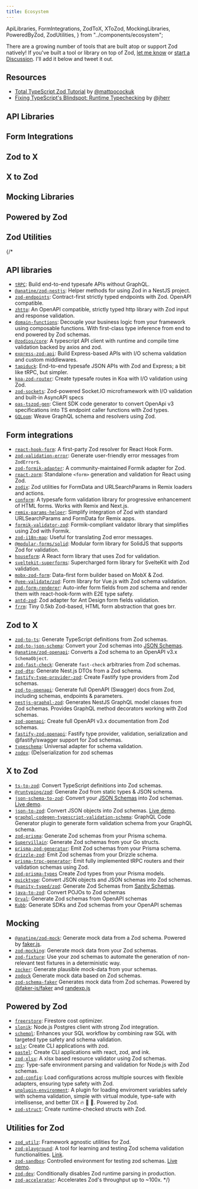 ```yaml
---
title: Ecosystem
---
```


  ApiLibraries,
  FormIntegrations,
  ZodToX,
  XToZod,
  MockingLibraries,
  PoweredByZod,
  ZodUtilities,
} from "../components/ecosystem";


There are a growing number of tools that are built atop or support Zod natively! If you've built a tool or library on top of Zod, [let me know](https://twitter.com/colinhacks) or [start a Discussion](https://github.com/colinhacks/zod/discussions). I'll add it below and tweet it out.

## Resources

- [Total TypeScript Zod Tutorial](https://www.totaltypescript.com/tutorials/zod) by [@mattpocockuk](https://twitter.com/mattpocockuk)
- [Fixing TypeScript's Blindspot: Runtime Typechecking](https://www.youtube.com/watch?v=rY_XqfSHock) by [@jherr](https://twitter.com/jherr)


## API Libraries

<ApiLibraries />


## Form Integrations

<FormIntegrations />


## Zod to X

<ZodToX />


## X to Zod

<XToZod />


## Mocking Libraries

<MockingLibraries />


## Powered by Zod

<PoweredByZod />


## Zod Utilities

<ZodUtilities />

{/* 
## API libraries

- [`tRPC`](https://github.com/trpc/trpc): Build end-to-end typesafe APIs without GraphQL.
- [`@anatine/zod-nestjs`](https://github.com/anatine/zod-plugins/tree/main/packages/zod-nestjs): Helper methods for using Zod in a NestJS project.
- [`zod-endpoints`](https://github.com/flock-community/zod-endpoints): Contract-first strictly typed endpoints with Zod. OpenAPI compatible.
- [`zhttp`](https://github.com/evertdespiegeleer/zhttp): An OpenAPI compatible, strictly typed http library with Zod input and response validation.
- [`domain-functions`](https://github.com/SeasonedSoftware/domain-functions/): Decouple your business logic from your framework using composable functions. With first-class type inference from end to end powered by Zod schemas.
- [`@zodios/core`](https://github.com/ecyrbe/zodios): A typescript API client with runtime and compile time validation backed by axios and zod.
- [`express-zod-api`](https://github.com/RobinTail/express-zod-api): Build Express-based APIs with I/O schema validation and custom middlewares.
- [`tapiduck`](https://github.com/sumukhbarve/monoduck/blob/main/src/tapiduck/README.md): End-to-end typesafe JSON APIs with Zod and Express; a bit like tRPC, but simpler.
- [`koa-zod-router`](https://github.com/JakeFenley/koa-zod-router): Create typesafe routes in Koa with I/O validation using Zod.
- [`zod-sockets`](https://github.com/RobinTail/zod-sockets): Zod-powered Socket.IO microframework with I/O validation and built-in AsyncAPI specs
- [`oas-tszod-gen`](https://github.com/inkognitro/oas-tszod-gen): Client SDK code generator to convert OpenApi v3 specifications into TS endpoint caller functions with Zod types.
- [`GQLoom`](https://github.com/modevol-com/gqloom): Weave GraphQL schema and resolvers using Zod.

## Form integrations

- [`react-hook-form`](https://github.com/react-hook-form/resolvers#zod): A first-party Zod resolver for React Hook Form.
- [`zod-validation-error`](https://github.com/causaly/zod-validation-error): Generate user-friendly error messages from `ZodError`s.
- [`zod-formik-adapter`](https://github.com/robertLichtnow/zod-formik-adapter): A community-maintained Formik adapter for Zod.
- [`react-zorm`](https://github.com/esamattis/react-zorm): Standalone `<form>` generation and validation for React using Zod.
- [`zodix`](https://github.com/rileytomasek/zodix): Zod utilities for FormData and URLSearchParams in Remix loaders and actions.
- [`conform`](https://conform.guide/api/zod/parseWithZod): A typesafe form validation library for progressive enhancement of HTML forms. Works with Remix and Next.js.
- [`remix-params-helper`](https://github.com/kiliman/remix-params-helper): Simplify integration of Zod with standard URLSearchParams and FormData for Remix apps.
- [`formik-validator-zod`](https://github.com/glazy/formik-validator-zod): Formik-compliant validator library that simplifies using Zod with Formik.
- [`zod-i18n-map`](https://github.com/aiji42/zod-i18n): Useful for translating Zod error messages.
- [`@modular-forms/solid`](https://github.com/fabian-hiller/modular-forms): Modular form library for SolidJS that supports Zod for validation.
- [`houseform`](https://github.com/crutchcorn/houseform/): A React form library that uses Zod for validation.
- [`sveltekit-superforms`](https://github.com/ciscoheat/sveltekit-superforms): Supercharged form library for SvelteKit with Zod validation.
- [`mobx-zod-form`](https://github.com/MonoidDev/mobx-zod-form): Data-first form builder based on MobX & Zod.
- [`@vee-validate/zod`](https://github.com/logaretm/vee-validate/tree/main/packages/zod): Form library for Vue.js with Zod schema validation.
- [`zod-form-renderer`](https://github.com/thepeaklab/zod-form-renderer): Auto-infer form fields from zod schema and render them with react-hook-form with E2E type safety.
- [`antd-zod`](https://github.com/MrBr/antd-zod): Zod adapter for Ant Design form fields validation.
- [`frrm`](https://github.com/schalkventer/frrm): Tiny 0.5kb Zod-based, HTML form abstraction that goes brr.

## Zod to X

- [`zod-to-ts`](https://github.com/sachinraja/zod-to-ts): Generate TypeScript definitions from Zod schemas.
- [`zod-to-json-schema`](https://github.com/StefanTerdell/zod-to-json-schema): Convert your Zod schemas into [JSON Schemas](https://json-schema.org/).
- [`@anatine/zod-openapi`](https://github.com/anatine/zod-plugins/tree/main/packages/zod-openapi): Converts a Zod schema to an OpenAPI v3.x `SchemaObject`.
- [`zod-fast-check`](https://github.com/DavidTimms/zod-fast-check): Generate `fast-check` arbitraries from Zod schemas.
- [`zod-dto`](https://github.com/kbkk/abitia/tree/master/packages/zod-dto): Generate Nest.js DTOs from a Zod schema.
- [`fastify-type-provider-zod`](https://github.com/turkerdev/fastify-type-provider-zod): Create Fastify type providers from Zod schemas.
- [`zod-to-openapi`](https://github.com/asteasolutions/zod-to-openapi): Generate full OpenAPI (Swagger) docs from Zod, including schemas, endpoints & parameters.
- [`nestjs-graphql-zod`](https://github.com/incetarik/nestjs-graphql-zod): Generates NestJS GraphQL model classes from Zod schemas. Provides GraphQL method decorators working with Zod schemas.
- [`zod-openapi`](https://github.com/samchungy/zod-openapi): Create full OpenAPI v3.x documentation from Zod schemas.
- [`fastify-zod-openapi`](https://github.com/samchungy/fastify-zod-openapi): Fastify type provider, validation, serialization and @fastify/swagger support for Zod schemas.
- [`typeschema`](https://typeschema.com/): Universal adapter for schema validation.
- [`zodex`](https://github.com/commonbaseapp/zodex): (De)serialization for zod schemas

## X to Zod

- [`ts-to-zod`](https://github.com/fabien0102/ts-to-zod): Convert TypeScript definitions into Zod schemas.
- [`@runtyping/zod`](https://github.com/johngeorgewright/runtyping): Generate Zod from static types & JSON schema.
- [`json-schema-to-zod`](https://github.com/StefanTerdell/json-schema-to-zod): Convert your [JSON Schemas](https://json-schema.org/) into Zod schemas. [Live demo](https://StefanTerdell.github.io/json-schema-to-zod-react/).
- [`json-to-zod`](https://github.com/rsinohara/json-to-zod): Convert JSON objects into Zod schemas. [Live demo](https://rsinohara.github.io/json-to-zod-react/).
- [`graphql-codegen-typescript-validation-schema`](https://github.com/Code-Hex/graphql-codegen-typescript-validation-schema): GraphQL Code Generator plugin to generate form validation schema from your GraphQL schema.
- [`zod-prisma`](https://github.com/CarterGrimmeisen/zod-prisma): Generate Zod schemas from your Prisma schema.
- [`Supervillain`](https://github.com/Southclaws/supervillain): Generate Zod schemas from your Go structs.
- [`prisma-zod-generator`](https://github.com/omar-dulaimi/prisma-zod-generator): Emit Zod schemas from your Prisma schema.
- [`drizzle-zod`](https://orm.drizzle.team/docs/zod): Emit Zod schemas from your Drizzle schema.
- [`prisma-trpc-generator`](https://github.com/omar-dulaimi/prisma-trpc-generator): Emit fully implemented tRPC routers and their validation schemas using Zod.
- [`zod-prisma-types`](https://github.com/chrishoermann/zod-prisma-types) Create Zod types from your Prisma models.
- [`quicktype`](https://app.quicktype.io/): Convert JSON objects and JSON schemas into Zod schemas.
- [`@sanity-typed/zod`](https://github.com/saiichihashimoto/sanity-typed/tree/main/packages/zod): Generate Zod Schemas from [Sanity Schemas](https://www.sanity.io/docs/schema-types).
- [`java-to-zod`](https://github.com/ivangreene/java-to-zod): Convert POJOs to Zod schemas
- [`Orval`](https://github.com/anymaniax/orval): Generate Zod schemas from OpenAPI schemas
- [`Kubb`](https://github.com/kubb-labs/kubb): Generate SDKs and Zod schemas from your OpenAPI schemas

## Mocking

- [`@anatine/zod-mock`](https://github.com/anatine/zod-plugins/tree/main/packages/zod-mock): Generate mock data from a Zod schema. Powered by [faker.js](https://github.com/faker-js/faker).
- [`zod-mocking`](https://github.com/dipasqualew/zod-mocking): Generate mock data from your Zod schemas.
- [`zod-fixture`](https://github.com/timdeschryver/zod-fixture): Use your zod schemas to automate the generation of non-relevant test fixtures in a deterministic way.
- [`zocker`](https://zocker.sigrist.dev): Generate plausible mock-data from your schemas.
- [`zodock`](https://github.com/ItMaga/zodock) Generate mock data based on Zod schemas.
- [`zod-schema-faker`](https://github.com/soc221b/zod-schema-faker) Generates mock data from Zod schemas. Powered by [@faker-js/faker](https://github.com/faker-js/faker) and [randexp.js](https://github.com/fent/randexp.js)

## Powered by Zod

- [`freerstore`](https://github.com/JacobWeisenburger/freerstore): Firestore cost optimizer.
- [`slonik`](https://github.com/gajus/slonik/tree/gajus/add-zod-validation-backwards-compatible#runtime-validation-and-static-type-inference): Node.js Postgres client with strong Zod integration.
- [`schemql`](https://github.com/a2lix/schemql): Enhances your SQL workflow by combining raw SQL with targeted type safety and schema validation.
- [`soly`](https://github.com/mdbetancourt/soly): Create CLI applications with zod.
- [`pastel`](https://github.com/vadimdemedes/pastel): Create CLI applications with react, zod, and ink.
- [`zod-xlsx`](https://github.com/sidwebworks/zod-xlsx): A xlsx based resource validator using Zod schemas.
- [`znv`](https://github.com/lostfictions/znv): Type-safe environment parsing and validation for Node.js with Zod schemas.
- [`zod-config`](https://github.com/alexmarqs/zod-config): Load configurations across multiple sources with flexible adapters, ensuring type safety with Zod.
- [`unplugin-environment`](https://github.com/r17x/js/tree/main/packages/unplugin-environment#readme): A plugin for loading enviroment variables safely with schema validation, simple with virtual module, type-safe with intellisense, and better DX 🔥 🚀 👷. Powered by Zod.
- [`zod-struct`](https://codeberg.org/reesericci/zod-struct): Create runtime-checked structs with Zod.

## Utilities for Zod

- [`zod_utilz`](https://github.com/JacobWeisenburger/zod_utilz): Framework agnostic utilities for Zod.
- [`zod-playground`](https://github.com/marilari88/zod-playground): A tool for learning and testing Zod schema validation functionalities. [Link](https://zod-playground.vercel.app/).
- [`zod-sandbox`](https://github.com/nereumelo/zod-sandbox): Controlled environment for testing zod schemas. [Live demo](https://zod-sandbox.vercel.app/).
- [`zod-dev`](https://github.com/schalkventer/zod-dev): Conditionally disables Zod runtime parsing in production.
- [`zod-accelerator`](https://github.com/duplojs/duplojs-zod-accelerator): Accelerates Zod's throughput up to ~100x. */}
